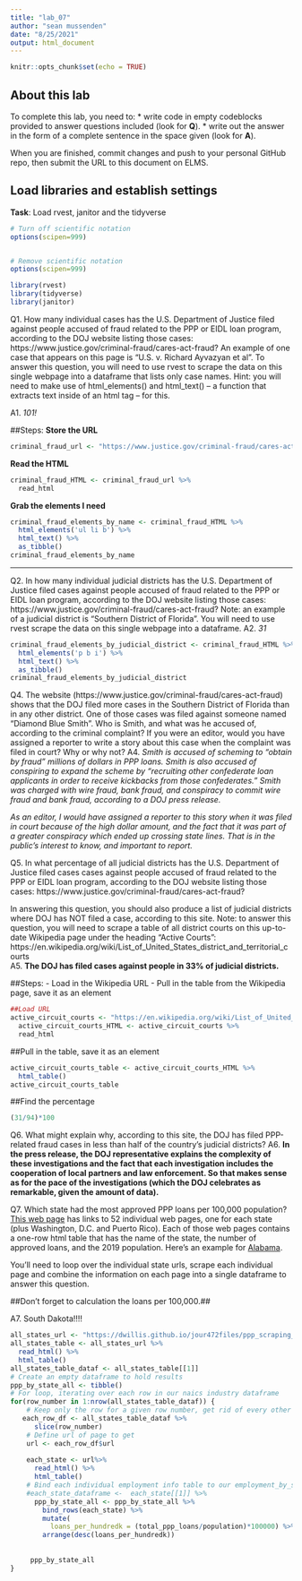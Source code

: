```yaml
---
title: "lab_07"
author: "sean mussenden"
date: "8/25/2021"
output: html_document
---
```


```r
knitr::opts_chunk$set(echo = TRUE)
```

## About this lab

To complete this lab, you need to:
* write code in empty codeblocks provided to answer questions included (look for **Q**).
* write out the answer in the form of a complete sentence in the space given (look for **A**).

When you are finished, commit changes and push to your personal GitHub repo, then submit the URL to this document on ELMS.

## Load libraries and establish settings
**Task**: Load rvest, janitor and the tidyverse
```r
# Turn off scientific notation
options(scipen=999)


# Remove scientific notation
options(scipen=999)

library(rvest)
library(tidyverse)
library(janitor)
```


Q1. How many individual cases has the U.S. Department of Justice filed against people accused of fraud related to the PPP or EIDL loan program, according to the DOJ website listing those cases: https://www.justice.gov/criminal-fraud/cares-act-fraud?  An example of one case that appears on this page is "U.S. v. Richard Ayvazyan et al". To answer this question, you will need to use rvest to scrape the data on this single webpage into a dataframe that lists only case names. Hint: you will need to make use of html_elements() and html_text() -- a function that extracts text inside of an html tag -- for this.

A1.
*101!*

##Steps:
**Store the URL**
```r
criminal_fraud_url <- "https://www.justice.gov/criminal-fraud/cares-act-fraud"
```

**Read the HTML**
```r
criminal_fraud_HTML <- criminal_fraud_url %>% 
  read_html
```

**Grab the elements I need**
```r
criminal_fraud_elements_by_name <- criminal_fraud_HTML %>% 
  html_elements('ul li b') %>% 
  html_text() %>% 
  as_tibble()
criminal_fraud_elements_by_name
```

--------
Q2. In how many individual judicial districts has the U.S. Department of Justice filed cases against people accused of fraud related to the PPP or EIDL loan program, according to the DOJ website listing those cases: https://www.justice.gov/criminal-fraud/cares-act-fraud?  Note: an example of a judicial district is "Southern District of Florida". You will need to use rvest scrape the data on this single webpage into a dataframe.
A2.
*31*

```r
criminal_fraud_elements_by_judicial_district <- criminal_fraud_HTML %>% 
  html_elements('p b i') %>% 
  html_text() %>% 
  as_tibble()
criminal_fraud_elements_by_judicial_district 
```

Q4. The website (https://www.justice.gov/criminal-fraud/cares-act-fraud) shows that the DOJ filed more cases in the Southern District of Florida than in any other district. One of those cases was filed against someone named "Diamond Blue Smith". Who is Smith, and what was he accused of, according to the criminal complaint? If you were an editor, would you have assigned a reporter to write a story about this case when the complaint was filed in court? Why or why not?
A4.
*Smith is accused of scheming to "obtain by fraud" millions of dollars in PPP loans. Smith is also accused of conspiring to expand the scheme by "recruiting other confederate loan applicants in order to receive kickbacks from those confederates." Smith was charged with wire fraud, bank fraud, and conspiracy to commit wire fraud and bank fraud, according to a DOJ press release.*

*As an editor, I would have assigned a reporter to this story when it was filed in court because of the high dollar amount, and the fact that it was part of a greater conspiracy which ended up crossing state lines. That is in the public's interest to know, and important to report.*

Q5. In what percentage of all judicial districts has the U.S. Department of Justice filed cases cases against people accused of fraud related to the PPP or EIDL loan program, according to the DOJ website listing those cases: https://www.justice.gov/criminal-fraud/cares-act-fraud? 

In answering this question, you should also produce a list of judicial districts where DOJ has NOT filed a case, according to this site.  Note: to answer this question, you will need to scrape a table of all district courts on this up-to-date Wikipedia page under the heading "Active Courts": https://en.wikipedia.org/wiki/List_of_United_States_district_and_territorial_courts  
A5.
**The DOJ has filed cases against people in 33% of judicial districts.**

##Steps:
- Load in the Wikipedia URL
- Pull in the table from the Wikipedia page, save it as an element
```r
##Load URL
active_circuit_courts <- "https://en.wikipedia.org/wiki/List_of_United_States_district_and_territorial_courts" 
  active_circuit_courts_HTML <- active_circuit_courts %>% 
  read_html
```

##Pull in the table, save it as an element
```r
active_circuit_courts_table <- active_circuit_courts_HTML %>% 
  html_table()
active_circuit_courts_table
```
##Find the percentage
```r
(31/94)*100
```



Q6. What might explain why, according to this site, the DOJ has filed PPP-related fraud cases in less than half of the country's judicial districts?
A6.
**In the press release, the DOJ representative explains the complexity of these investigations and the fact that each investigation includes the cooperation of local partners and law enforcement. So that makes sense as for the pace of the investigations (which the DOJ celebrates as remarkable, given the amount of data).**

Q7. Which state had the most approved PPP loans per 100,000 population? [This web page](https://dwillis.github.io/jour472files/ppp_scraping_example/index.html) has links to 52 individual web pages, one for each state (plus Washington, D.C. and Puerto Rico). Each of those web pages contains a one-row html table that has the name of the state, the number of approved loans, and the 2019 population. Here's an example for [Alabama](https://dwillis.github.io/jour472files/ppp_scraping_example/states/alabama.html). 

You'll need to loop over the individual state urls, scrape each individual page and combine the information on each page into a single dataframe to answer this question. 

##Don't forget to calculation the loans per 100,000.##

A7.
South Dakota!!!!


```r
all_states_url <- "https://dwillis.github.io/jour472files/ppp_scraping_example/index.html"
all_states_table <- all_states_url %>% 
  read_html() %>% 
  html_table()
all_states_table_dataf <- all_states_table[[1]]
# Create an empty dataframe to hold results
ppp_by_state_all <- tibble()
# For loop, iterating over each row in our naics industry dataframe
for(row_number in 1:nrow(all_states_table_dataf)) {
    # Keep only the row for a given row number, get rid of every other row
   each_row_df <- all_states_table_dataf %>%
      slice(row_number)
    # Define url of page to get
    url <- each_row_df$url
 
    each_state <- url%>%
      read_html() %>%
      html_table()
    # Bind each individual employment info table to our employment_by_sector_all dataframe
    #each_state_dataframe <-  each_state[[1]] %>%
      ppp_by_state_all <- ppp_by_state_all %>% 
        bind_rows(each_state) %>% 
        mutate(
          loans_per_hundredk = (total_ppp_loans/population)*100000) %>% 
        arrange(desc(loans_per_hundredk))
        
      
     ppp_by_state_all 
}
```


